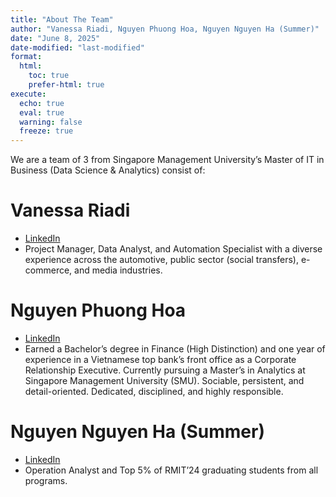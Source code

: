 ```yaml
---
title: "About The Team"
author: "Vanessa Riadi, Nguyen Phuong Hoa, Nguyen Nguyen Ha (Summer)"
date: "June 8, 2025"
date-modified: "last-modified"
format:
  html:
    toc: true
    prefer-html: true
execute: 
  echo: true
  eval: true
  warning: false
  freeze: true
---
```


We are a team of 3 from Singapore Management University's Master of IT in Business (Data Science & Analytics) consist of:

# Vanessa Riadi

-   [LinkedIn](https://www.linkedin.com/in/vanessariadi/)
-   Project Manager, Data Analyst, and Automation Specialist with a diverse experience across the automotive, public sector (social transfers), e-commerce, and media industries.

# Nguyen Phuong Hoa

-   [LinkedIn](https://www.linkedin.com/in/phuonghoangn/)
-   Earned a Bachelor’s degree in Finance (High Distinction) and one year of experience in a Vietnamese top bank’s front office as a Corporate Relationship Executive. Currently pursuing a Master's in Analytics at Singapore Management University (SMU). Sociable, persistent, and detail-oriented. Dedicated, disciplined, and highly responsible.

# Nguyen Nguyen Ha (Summer)

-   [LinkedIn](https://www.linkedin.com/in/nguyen-ha-nguyen-552752208/)
-   Operation Analyst and Top 5% of RMIT'24 graduating students from all programs.
